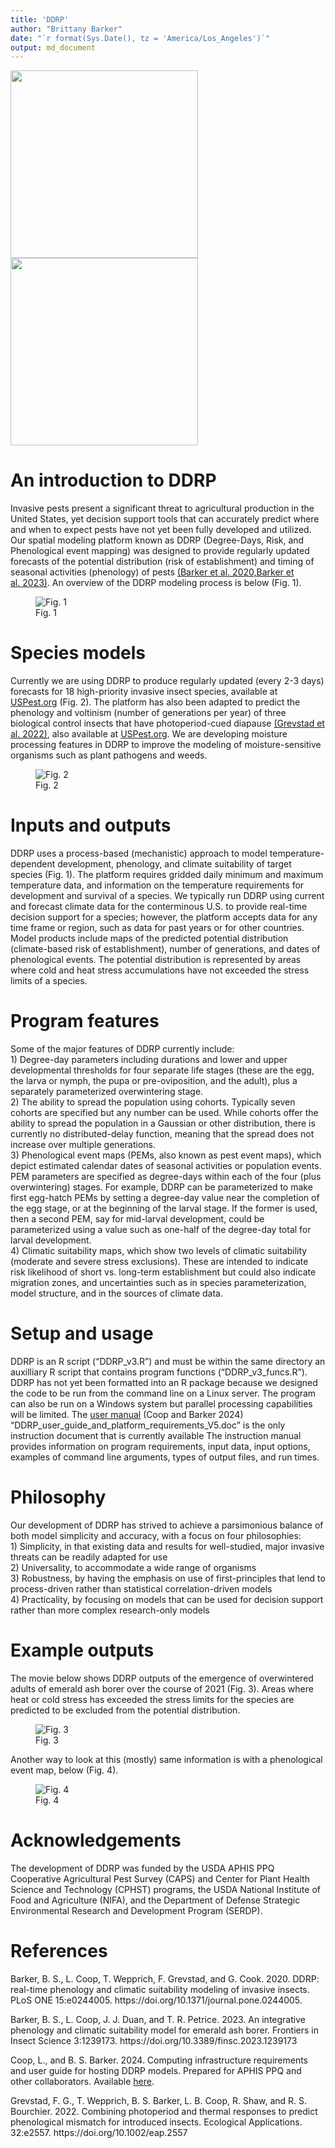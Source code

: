 ```yaml
---
title: 'DDRP'
author: "Brittany Barker"
date: "`r format(Sys.Date(), tz = 'America/Los_Angeles')`"
output: md_document
---
```


<img src="https://github.com/bbarker505/ddrp_v2/blob/master/images/DDRP_logo2.png" width="300"/> <img src="https://github.com/bbarker505/ddrp_v2/blob/master/images/OSU_IPMC_horizontal_2C_O_over_B.png" width="300"/> 


# An introduction to DDRP

Invasive pests present a significant threat to agricultural production in the United States, yet decision support tools that can accurately predict where and when to expect pests have not yet been fully developed and utilized. Our spatial modeling platform known as DDRP (Degree-Days, Risk, and Phenological event mapping) was designed to provide regularly updated forecasts of the potential distribution (risk of establishment) and timing of seasonal activities (phenology) of pests [(Barker et al. 2020, ](https://doi.org/10.1371/journal.pone.0244005)[Barker et al. 2023)](https://doi.org/10.3389/finsc.2023.1239173). An overview of the DDRP modeling process is below (Fig. 1).

![Fig. 1](https://github.com/bbarker505/ddrp_v2/blob/master/images/model_overview.png?raw=true)

# Species models

Currently we are using DDRP to produce regularly updated (every 2-3 days) forecasts for 18 high-priority invasive insect species, available at [USPest.org](http://uspest.org/CAPS)  (Fig. 2). The platform has also been adapted to predict the phenology and voltinism (number of generations per year) of three biological control insects that have photoperiod-cued diapause [(Grevstad et al. 2022)](https://doi.org/10.1002/eap.2557), also available at [USPest.org](http://uspest.org/dd/dodmaps). We are developing moisture processing features in DDRP to improve the modeling of moisture-sensitive organisms such as plant pathogens and weeds. 

![Fig. 2](https://github.com/bbarker505/ddrp_v2/blob/master/images/spp_models.png?raw=true)

# Inputs and outputs

DDRP uses a process-based (mechanistic) approach to model temperature-dependent development, phenology, and climate suitability of target species (Fig. 1). The platform requires gridded daily minimum and maximum temperature data, and information on the temperature requirements for development and survival of a species. We typically run DDRP using current and forecast climate data for the conterminous U.S. to provide real-time decision support for a species; however, the platform accepts data for any time frame or region, such as data for past years or for other countries. Model products include maps of the predicted potential distribution (climate-based risk of establishment), number of generations, and dates of phenological events. The potential distribution is represented by areas where cold and heat stress accumulations have not exceeded the stress limits of a species.

# Program features

Some of the major features of DDRP currently include:  
1)	Degree-day parameters including durations and lower and upper developmental thresholds for four separate life stages (these are the egg, the larva or nymph, the pupa or pre-oviposition, and the adult), plus a separately parameterized overwintering stage.  
2)	The ability to spread the population using cohorts. Typically seven cohorts are specified but any number can be used. While cohorts offer the ability to spread the population in a Gaussian or other distribution, there is currently no distributed-delay function, meaning that the spread does not increase over multiple generations.  
3)	Phenological event maps (PEMs, also known as pest event maps), which depict estimated calendar dates of seasonal activities or population events. PEM parameters are specified as degree-days within each of the four (plus overwintering) stages. For example, DDRP can be parameterized to make first egg-hatch PEMs by setting a degree-day value near the completion of the egg stage, or at the beginning of the larval stage. If the former is used, then a second PEM, say for mid-larval development, could be parameterized using a value such as one-half of the degree-day total for larval development.  
4)	Climatic suitability maps, which show two levels of climatic suitability (moderate and severe stress exclusions). These are intended to indicate risk likelihood of short vs. long-term establishment but could also indicate migration zones, and uncertainties such as in species parameterization, model structure, and in the sources of climate data.  

# Setup and usage

DDRP is an R script ("DDRP_v3.R") and must be within the same directory an auxilliary R script that contains program functions ("DDRP_v3_funcs.R"). DDRP has not yet been formatted into an R package because we designed the code to be run from the command line on a Linux server. The program can also be run on a Windows system but parallel processing capabilities will be limited. The [user manual](https://github.com/bbarker505/ddrp_v3/blob/main/manual/DDRP_user_guide_and_platform_requirements_V5.doc) (Coop and Barker 2024) "DDRP_user_guide_and_platform_requirements_V5.doc" is the only instruction document that is currently available The instruction manual provides information on program requirements, input data, input options, examples of command line arguments, types of output files, and run times.

# Philosophy

Our development of DDRP has strived to achieve a parsimonious balance of both model simplicity and accuracy, with a focus on four philosophies:  
1) Simplicity, in that existing data and results for well-studied, major invasive threats can be readily adapted for use  
2) Universality, to accommodate a wide range of organisms  
3) Robustness, by having the emphasis on use of first-principles that lend to process-driven rather than statistical correlation-driven models  
4) Practicality, by focusing on models that can be used for decision support rather than more complex research-only models  

# Example outputs

The movie below shows DDRP outputs of the emergence of overwintered adults of emerald ash borer over the course of 2021 (Fig. 3). Areas where heat or cold stress has exceeded the stress limits for the species are predicted to be excluded from the potential distribution.

![Fig. 3](https://github.com/bbarker505/ddrp_v2/blob/master/images/EAB_2021.gif?raw=true)

Another way to look at this (mostly) same information is with a phenological event map, below (Fig. 4).

![Fig. 4](https://github.com/bbarker505/ddrp_v2/blob/master/images/EAB_Avg_PEMp0Excl2_20211231.png?raw=TRUE)

# Acknowledgements

The development of DDRP was funded by the USDA APHIS PPQ Cooperative Agricultural Pest Survey (CAPS) and Center for Plant Health Science and Technology (CPHST) programs, the USDA National Institute of Food and Agriculture (NIFA), and the Department of Defense Strategic Environmental Research and Development Program (SERDP). 

# References

Barker, B. S., L. Coop, T. Wepprich, F. Grevstad, and G. Cook. 2020. DDRP: real-time phenology and climatic suitability modeling of invasive insects. PLoS ONE 15:e0244005. https://doi.org/10.1371/journal.pone.0244005.

Barker, B. S., L. Coop, J. J. Duan, and T. R. Petrice. 2023. An integrative phenology and climatic suitability model for emerald ash borer. Frontiers in Insect Science 3:1239173. https://doi.org/10.3389/finsc.2023.1239173 

Coop, L., and B. S. Barker. 2024. Computing infrastructure requirements and user guide for hosting DDRP models. Prepared for APHIS PPQ and other collaborators. Available [here](https://github.com/bbarker505/ddrp_v3/blob/main/manual/DDRP_user_guide_and_platform_requirements_V5.doc).

Grevstad, F. G., T. Wepprich, B. S. Barker, L. B. Coop, R. Shaw, and R. S. Bourchier. 2022. Combining photoperiod and thermal responses to predict phenological mismatch for introduced insects. Ecological Applications. 32:e2557. https://doi.org/10.1002/eap.2557
